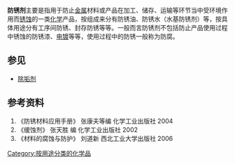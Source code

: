 '''防锈剂'''主要是指用于防止[[金属|金属]]材料或产品在加工、储存、运输等环节当中受环境作用而[[锈蚀|锈蚀]]的一类[[化学|化学]]产品，按组成来分有防锈油、防锈水（水基防锈剂）等，按具体用途分有工序间防锈、封存防锈等等。一般而言防锈剂不包括防止产品使用过程中锈蚀的防锈漆、[[电镀|电镀]]等等，使用过程中的防锈一般称为防腐。

==参见==
*[[除垢剂|除垢剂]]

==参考资料==
#《防锈材料应用手册》 张康夫等编 化学工业出版社 2004
#《缓蚀剂》 张天胜 编 化学工业出版社 2002
#《材料的腐蚀与防护》 刘道新 西北工业大学出版社 2006
{{Chem-stub}}
[[Category:按用途分类的化学品|Category:按用途分类的化学品]]